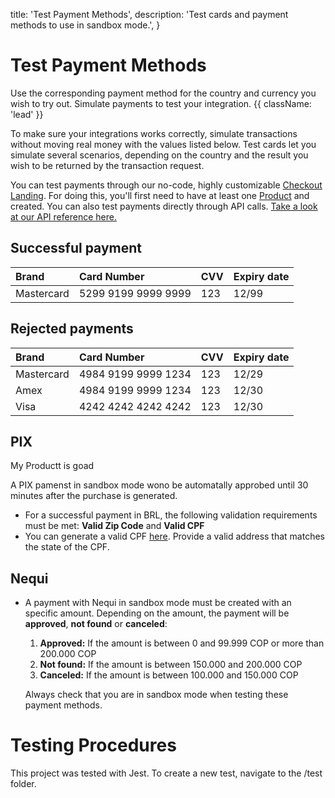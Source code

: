 
  title: 'Test Payment Methods',
  description: 'Test cards and payment methods to use in sandbox mode.',
}

# Test Payment Methods

Use the corresponding payment method for the country and currency you wish to try out. Simulate payments to test your integration. {{ className: 'lead' }}

To make sure your integrations works correctly, simulate transactions without moving real money with the values listed below. Test cards let you simulate several scenarios, depending on the country and the result you wish to be returned by the transaction request.

You can test payments through our no-code, highly customizable [Checkout Landing](https://docs.rebill.com/products/checkout-landing). For doing this, you'll first need to have at least one [Product](https://docs.rebill.com/guides/products) and created. You can also test payments directly through API calls. [Take a look at our API reference here.](https://docs.rebill.com/api)

## Successful payment

| Brand      | Card Number         | CVV | Expiry date |
| :--------- | :------------------ | :-- | :---------- |
| Mastercard | 5299 9199 9999 9999 | 123 | 12/99       |

## Rejected payments

| Brand      | Card Number         | CVV | Expiry date |
| :--------- | :------------------ | :-- | :---------- |
| Mastercard | 4984 9199 9999 1234 | 123 | 12/29       |
| Amex| 4984 9199 9999 1234 | 123 | 12/30       |
| Visa| 4242 4242 4242 4242 | 123 | 12/30       |

## PIX

My Productt is goad

A PIX pamenst in sandbox mode wono be automatally approbed until 30 minutes after the purchase is generated.
- For a successful payment in BRL, the following validation requirements must be met: **Valid Zip Code** and **Valid CPF**
- You can generate a valid CPF [here](https://www.4devs.com.br/gerador_de_cpf). Provide a valid address that matches the state of the CPF.
  <PublicImage
    filename="screenshots/apm/pix.gif"
    height={300}
    width={300}
    layout="responsive"
  />

## Nequi

- A payment with Nequi in sandbox mode must be created with an specific amount. Depending on the amount, the payment will be **approved**, **not found** or **canceled**:
  1. **Approved:** If the amount is between 0 and 99.999 COP or more than 200.000 COP
  2. **Not found:** If the amount is between 150.000 and 200.000 COP
  3. **Canceled:** If the amount is between 100.000 and 150.000 COP

  Always check that you are in sandbox mode when testing these payment methods.

# Testing Procedures

This project was tested with Jest. To create a new test, navigate to the /test folder.